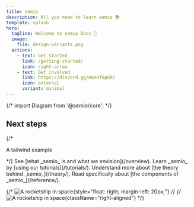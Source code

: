 ```yaml
---
title: semio 
description: All you need to learn semio 📚
template: splash
hero:
  tagline: Welcome to semio Docs 👋
  image:
    file: design-variants.png
  actions:
    - text: Get started
      link: /getting-started/
      icon: right-arrow
    - text: Get involved
      link: https://discord.gg/m6nnf6pQRc
      icon: external
      variant: minimal
---
```


{/* import Diagram from '@semio/core';
 <Diagram src="nakagin-capsule-tower.json"/> */}

## Next steps

{/* <div class="text-pink-600 text-center">
  <p>A tailwind example</p>
</div> */}


<CardGrid stagger>
	<Card title="Overwiew about the framework" icon="star">
		See [what _semio_ is and what we envision](/overview).
	</Card>
	<Card title="Tutorials to follow" icon="right-arrow">
		Learn _semio_ by [using our tutorials](/tutorials/).
	</Card>
	<Card title="Theory behind semio" icon="open-book">
		Understand more about [the theory behind _semio_](/theory/).
	</Card>
	<Card title="Reference for the details" icon="down-arrow">
		Read specifically about [the components of _semio_](/reference/).
	</Card>
</CardGrid>


{/* ![A rocketship in space](../../assets/bild.png){style="float: right; margin-left: 20px;"} */}
{/* ![A rocketship in space](../../assets/bild.png){className="right-aligned"} */}